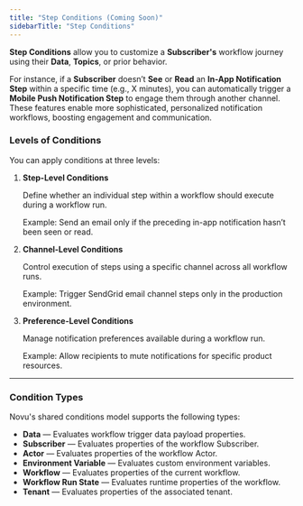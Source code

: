 ```yaml
---
title: "Step Conditions (Coming Soon)"
sidebarTitle: "Step Conditions"
---
```


**Step Conditions** allow you to customize a **Subscriber's** workflow journey using their **Data**, **Topics**, or prior behavior.

For instance, if a **Subscriber** doesn’t **See** or **Read** an **In-App Notification Step** within a specific time (e.g., X minutes), you can automatically trigger a **Mobile Push Notification Step** to engage them through another channel. These features enable more sophisticated, personalized notification workflows, boosting engagement and communication.

### Levels of Conditions

You can apply conditions at three levels:

1. **Step-Level Conditions**
    
    Define whether an individual step within a workflow should execute during a workflow run.
    
    <Tip> Example: Send an email only if the preceding in-app notification hasn’t been seen or read.</Tip>
    
2. **Channel-Level Conditions**
    
    Control execution of steps using a specific channel across all workflow runs.

    <Tip> Example: Trigger SendGrid email channel steps only in the production environment.</Tip>

    
3. **Preference-Level Conditions**
    
    Manage notification preferences available during a workflow run.

    <Tip> Example: Allow recipients to mute notifications for specific product resources.</Tip>  

---

### Condition Types

Novu's shared conditions model supports the following types:

- **Data** — Evaluates workflow trigger data payload properties.
- **Subscriber** — Evaluates properties of the workflow Subscriber.
- **Actor** — Evaluates properties of the workflow Actor.
- **Environment Variable** — Evaluates custom environment variables.
- **Workflow** — Evaluates properties of the current workflow.
- **Workflow Run State** — Evaluates runtime properties of the workflow.
- **Tenant** — Evaluates properties of the associated tenant.